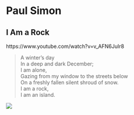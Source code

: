 # Paul Simon



## I Am a Rock

https://www.youtube.com/watch?v=v_AFN6JuIr8

> A winter's day  
> In a deep and dark December;  
> I am alone,  
> Gazing from my window to the streets below  
> On a freshly fallen silent shroud of snow.  
> I am a rock,  
> I am an island.  

![](images/.png)

